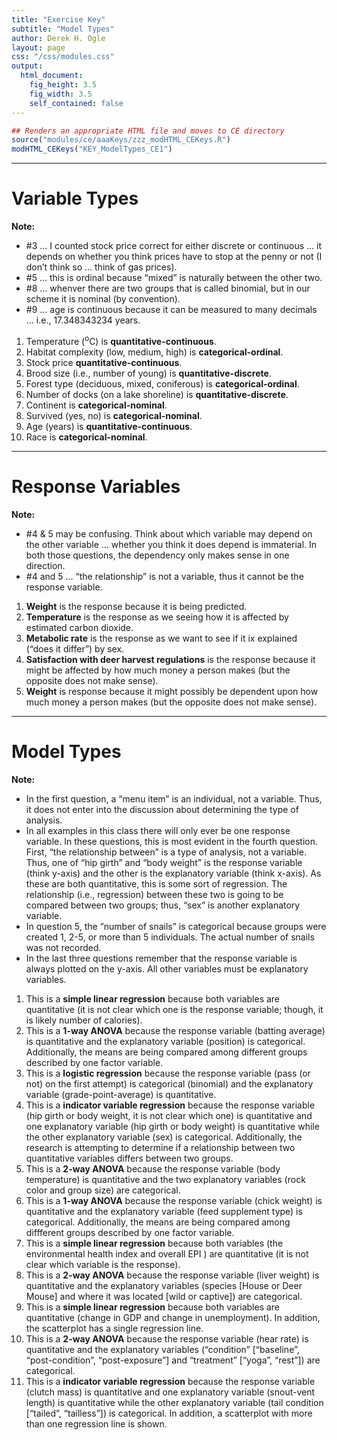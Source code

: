 ```yaml
---
title: "Exercise Key"
subtitle: "Model Types"
author: Derek H. Ogle
layout: page
css: "/css/modules.css"
output:
  html_document:
    fig_height: 3.5
    fig_width: 3.5
    self_contained: false
---
```


```r
## Renders an appropriate HTML file and moves to CE directory
source("modules/ce/aaaKeys/zzz_modHTML_CEKeys.R")
modHTML_CEKeys("KEY_ModelTypes_CE1")
```

----

# Variable Types

<div class="alert alert-warning">
<strong>Note:</strong> 
<ul>
  <li>#3 ... I counted stock price correct for either discrete or continuous ... it depends on whether you think prices have to stop at the penny or not (I don't think so ... think of gas prices).</li>
  <li>#5 ... this is ordinal because "mixed" is naturally between the other two.</li>
  <li>#8 ... whenver there are two groups that is called binomial, but in our scheme it is nominal (by convention).</li>
  <li>#9 ... age is continuous because it can be measured to many decimals ... i.e., 17.348343234 years.</li>
</ul>
</div>

1. Temperature (<sup>o</sup>C) is **quantitative-continuous**.
1. Habitat complexity (low, medium, high) is **categorical-ordinal**.
1. Stock price **quantitative-continuous**.
1. Brood size (i.e., number of young) is **quantitative-discrete**.
1. Forest type (deciduous, mixed, coniferous) is **categorical-ordinal**.
1. Number of docks (on a lake shoreline) is **quantitative-discrete**.
1. Continent is **categorical-nominal**.
1. Survived (yes, no) is **categorical-nominal**.
1. Age (years) is **quantitative-continuous**.
1. Race is **categorical-nominal**.
 
----

# Response Variables

<div class="alert alert-warning">
<strong>Note:</strong> 
<ul>
  <li>#4 & 5 may be confusing. Think about which variable may depend on the other variable ... whether you think it does depend is immaterial. In both those questions, the dependency only makes sense in one direction.</li>
  <li>#4 and 5 ... "the relationship" is not a variable, thus it cannot be the response variable.</li>
</ul>
</div>

1. **Weight** is the response because it is being predicted.
1. **Temperature** is the response as we seeing how it is affected by estimated carbon dioxide.
1. **Metabolic rate** is the response as we want to see if it ix explained ("does it differ") by sex.
1. **Satisfaction with deer harvest regulations** is the response because it might be affected by how much money a person makes (but the opposite does not make sense).
1. **Weight** is response because it might possibly be dependent upon how much money a person makes (but the opposite does not make sense).

----

# Model Types

<div class="alert alert-warning">
<strong>Note:</strong> 
<ul>
  <li>In the first question, a "menu item" is an individual, not a variable. Thus, it does not enter into the discussion about determining the type of analysis.</li>
  <li>In all examples in this class there will only ever be one response variable. In these questions, this is most evident in the fourth question. First, "the relationship between" is a type of analysis, not a variable. Thus, one of "hip girth" and "body weight" is the response variable (think y-axis) and the other is the explanatory variable (think x-axis). As these are both quantitative, this is some sort of regression. The relationship (i.e., regression) between these two is going to be compared between two groups; thus, "sex" is another explanatory variable.</li>
  <li>In question 5, the "number of snails" is categorical because groups were created 1, 2-5, or more than 5 individuals. The actual number of snails was not recorded.</li>
  <li>In the last three questions remember that the response variable is always plotted on the y-axis. All other variables must be explanatory variables.</li>
</ul>
</div>

1. This is a **simple linear regression** because both variables are quantitative (it is not clear which one is the response variable; though, it is likely number of calories).
1. This is a **1-way ANOVA** because the response variable (batting average) is quantitative and the explanatory variable (position) is categorical.  Additionally, the means are being compared among different groups described by one factor variable.
1. This is a **logistic regression** because the response variable (pass (or not) on the first attempt) is categorical (binomial) and the explanatory variable (grade-point-average) is quantitative.
1. This is a **indicator variable regression** because the response variable (hip girth or body weight, it is not clear which one) is quantitative and one explanatory variable (hip girth or body weight) is quantitative while the other explanatory variable (sex) is categorical.  Additionally, the research is attempting to determine if a relationship between two quantitative variables differs between two groups.
1. This is a **2-way ANOVA** because the response variable (body temperature) is quantitative and the two explanatory variables (rock color and group size) are categorical.
1. This is a **1-way ANOVA** because the response variable (chick weight) is quantitative and the explanatory variable (feed supplement type) is categorical. Additionally, the means are being compared among diffferent groups described by one factor variable.
1. This is a **simple linear regression** because both variables (the environmental health index and overall EPI ) are quantitative (it is not clear which variable is the response).
1. This is a **2-way ANOVA** because the response variable (liver weight) is quantitative and the explanatory variables (species [House or Deer Mouse] and where it was located [wild or captive]) are categorical.
1. This is a **simple linear regression** because both variables are quantitative (change in GDP and change in unemployment). In addition, the scatterplot has a single regression line.
1. This is a **2-way ANOVA** because the response variable (hear rate) is quantitative and the explanatory variables ("condition" ["baseline", "post-condition", "post-exposure"] and "treatment" ["yoga", "rest"]) are categorical.
1. This is a **indicator variable regression** because the response variable (clutch mass) is quantitative and one explanatory variable (snout-vent length) is quantitative while the other explanatory variable (tail condition ["tailed", "tailless"]) is categorical. In addition, a scatterplot with more than one regression line is shown.

